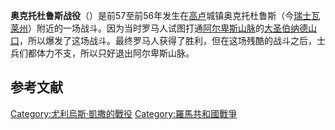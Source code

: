 {{Infobox military conflict
|image=
|caption=
|conflict=奥克托杜鲁斯战役
|partof=[[高卢战争|高卢战争]]
|date=前57-56年
|place=[[高卢|高卢]]，[[布匿阿尔卑斯|布匿阿尔卑斯]] （今[[瓦莱州|瓦莱州]]），{{Tsl|en|Martigny|马尔蒂尼 (瓦莱州)|奥克托杜鲁斯}}
|result= 罗马胜利
|combatant1=[[罗马共和国|罗马共和国]]
|combatant2={{Tsl|en|Seduni|赛杜尼人}},<br />{{Tsl|en|Veragri|维拉格里人}}
|commander1= {{Tsl|en|Servius Sulpicius Galba (praetor)|塞尔维乌斯·苏尔皮基乌斯·加尔巴 (执政官)|塞尔维乌斯·加尔巴}}
|commander2=
|strength1=大约5,000人 (1个军团)
|strength2= 30,000人  (估计<ref name=DGRG>{{Cite web|title=Octodurus|url=http://www.archive.org/stream/dictionaryofgree02smit#page/462/mode/2up|pages=462-63|volume=2}}</ref>)
|casualties1= 
|casualties2= 大约10,000伤亡(估计<ref name=DGRG/>)
}}
{{Campaignbox Gallic Wars}}

'''奥克托杜鲁斯战役'''（{{lang-en|Battle of Octodurus}}）是前57至前56年发生在[[高卢|高卢]]城镇奥克托杜鲁斯（今[[瑞士|瑞士]][[瓦莱州|瓦莱州]]{{Tsl|en|Martigny|马尔蒂尼 (瓦莱州)|马尔蒂尼}}）附近的一场战斗。因为当时罗马人试图打通[[阿尔卑斯山脉|阿尔卑斯山脉]]的[[大圣伯纳德山口|大圣伯纳德山口]]，所以爆发了这场战斗。最终罗马人获得了胜利，但在这场残酷的战斗之后，士兵们都体力不支，所以只好退出阿尔卑斯山脉。

==参考文献==
{{reflist}}

{{coord|46|6|N|7|4|E|display=title}}

{{尤利烏斯·凱撒}}

[[Category:尤利烏斯·凱撒的戰役|Category:尤利烏斯·凱撒的戰役]]
[[Category:羅馬共和國戰爭|Category:羅馬共和國戰爭]]